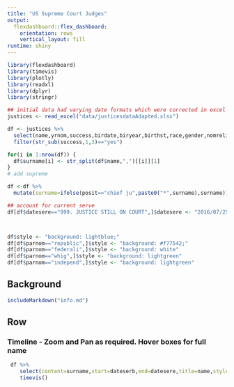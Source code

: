 ```yaml
---
title: "US Supreme Court Judges"
output: 
  flexdashboard::flex_dashboard:
    orientation: rows
    vertical_layout: fill
runtime: shiny    
---
```


```r
library(flexdashboard)
library(timevis)
library(plotly)
library(readxl)
library(dplyr)
library(stringr)

## initial data had varying date formats which were corrected in excel
justices <- read_excel("data/justicesdataAdapted.xlsx")

df <- justices %>% 
  select(name,yrnom,success,birdate,biryear,birthst,race,gender,nomrelig,natorig,agenom,parnom,serve,dateserb,datesere,reasdep,posit) %>% 
  filter(str_sub(success,1,3)=="yes")

for(i in 1:nrow(df)) {
  df$surname[i] <- str_split(df$name,",")[[i]][1]
}
# add supreme

df <-df %>% 
  mutate(surname=ifelse(posit=="chief ju",paste0("*",surname),surname))

## account for current serve
df[df$datesere=="999. JUSTICE STILL ON COURT",]$datesere <- "2016/07/25"



df$style <- "background: lightblue;"
df[df$parnom=="republic",]$style <- "background: #f77542;"
df[df$parnom=="federali",]$style <- "background: white"
df[df$parnom=="whig",]$style <- "background: lightgreen"
df[df$parnom=="independ",]$style <- "background: lightgreen"

```

Background {.sidebar data-width=355}
-------------------------------------

```r

includeMarkdown("info.md")


```


Row {data-width=650}
-----------------------------------------------------------------------


### Timeline - Zoom and Pan as required. Hover boxes for full name

```r
 df %>% 
    select(content=surname,start=dateserb,end=datesere,title=name,style=style) %>% 
    timevis() 
```

